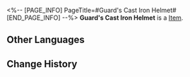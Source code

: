 <%-- [PAGE_INFO]
PageTitle=#Guard's Cast Iron Helmet#
[END_PAGE_INFO] --%>
{{Item Infobox
|id          = 41061
|image       = Item Guard's Cast Iron Helmet.png
|type        = 
|invCategory = Relics
|rarity      = 3
|effect      = 
|description = A standard-issue helmet that covers the head and face. It has lining inside to help keep its wearer warm.
|source1     = [[Cavern of Corrosion: Everwinter Hill]]
}}
'''Guard's Cast Iron Helmet''' is a [[Item]].

==Other Languages==
{{Other Languages
|en   = Guard's Cast Iron Helmet
|zhs  = 铁卫的铸铁面盔
|zht  = 鐵衛的鑄鐵面盔
|ja   = 兵士の鉄製ヘルム
|ko   = 철위대의 무쇠 복면 헬멧
|es   = Casco de hierro forjado del guardia
|fr   = Casque en fonte de garde
|ru   = Чугунный шлем стража
|th   = Guard's Cast Iron Helmet
|vi   = Mũ Giáp Gang Của Thiết Vệ
|de   = Gusseiserner Helm der Wache
|id   = Guard's Cast Iron Helmet
|pt   = Elmo de Ferro Fundido do Guarda
}}

==Change History==
{{Change History|2.0}}